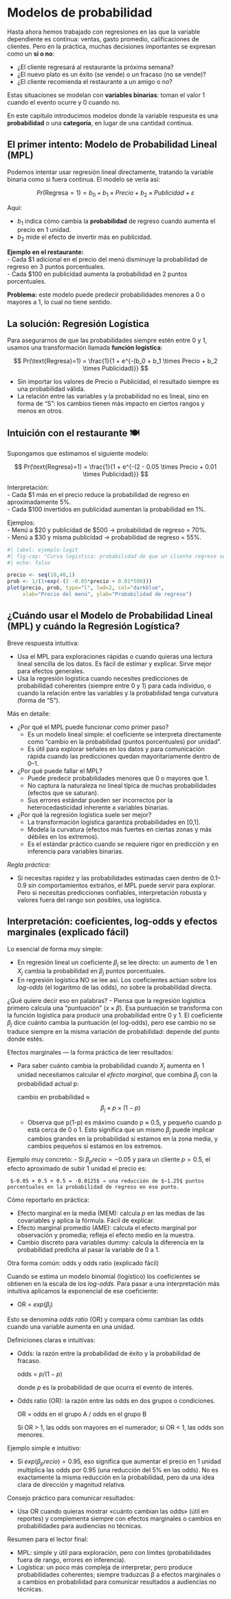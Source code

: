 # Modelos de probabilidad

Hasta ahora hemos trabajado con regresiones en las que la variable dependiente es continua: ventas, gasto promedio, calificaciones de clientes. Pero en la práctica, muchas decisiones importantes se expresan como un **sí o no**:

- ¿El cliente regresará al restaurante la próxima semana?  
- ¿El nuevo plato es un éxito (se vende) o un fracaso (no se vende)?  
- ¿El cliente recomienda el restaurante a un amigo o no?  

Estas situaciones se modelan con **variables binarias**: toman el valor 1 cuando el evento ocurre y 0 cuando no.

En este capítulo introducimos modelos donde la variable respuesta es una **probabilidad** o una **categoría**, en lugar de una cantidad continua.

## El primer intento: Modelo de Probabilidad Lineal (MPL)

Podemos intentar usar regresión lineal directamente, tratando la variable binaria como si fuera continua. El modelo se vería así:

$$
Pr(\text{Regresa}=1) = b_0 + b_1 \times Precio + b_2 \times Publicidad + \varepsilon
$$

Aquí:  

- $b_1$ indica cómo cambia la **probabilidad** de regreso cuando aumenta el precio en 1 unidad.  
- $b_2$ mide el efecto de invertir más en publicidad.  

**Ejemplo en el restaurante:**  
- Cada $1 adicional en el precio del menú disminuye la probabilidad de regreso en 3 puntos porcentuales.  
- Cada $100 en publicidad aumenta la probabilidad en 2 puntos porcentuales.  

::: callout-warning
**Problema:** este modelo puede predecir probabilidades menores a 0 o mayores a 1, lo cual no tiene sentido.
:::


## La solución: Regresión Logística

Para asegurarnos de que las probabilidades siempre estén entre 0 y 1, usamos una transformación llamada **función logística**:

$$
Pr(\text{Regresa}=1) = \frac{1}{1 + e^{-(b_0 + b_1 \times Precio + b_2 \times Publicidad)}}
$$

- Sin importar los valores de Precio o Publicidad, el resultado siempre es una probabilidad válida.  
- La relación entre las variables y la probabilidad no es lineal, sino en forma de “S”: los cambios tienen más impacto en ciertos rangos y menos en otros.


## Intuición con el restaurante 🍽️

Supongamos que estimamos el siguiente modelo:

$$
Pr(\text{Regresa}=1) = \frac{1}{1 + e^{-(2 - 0.05 \times Precio + 0.01 \times Publicidad)}}
$$

Interpretación:  
- Cada $1 más en el precio reduce la probabilidad de regreso en aproximadamente 5%.  
- Cada $100 invertidos en publicidad aumentan la probabilidad en 1%.  

Ejemplos:  
- Menú a $20 y publicidad de $500 → probabilidad de regreso = 70%.  
- Menú a $30 y misma publicidad → probabilidad de regreso = 55%.  

```r
#| label: ejemplo-logit
#| fig-cap: "Curva logística: probabilidad de que un cliente regrese según el precio"
#| echo: false

precio <- seq(10,40,1)
prob <- 1/(1+exp(-(2 -0.05*precio + 0.01*500)))
plot(precio, prob, type="l", lwd=2, col="darkblue",
     xlab="Precio del menú", ylab="Probabilidad de regreso")
```

## ¿Cuándo usar el Modelo de Probabilidad Lineal (MPL) y cuándo la Regresión Logística?

Breve respuesta intuitiva:

- Usa el MPL para exploraciones rápidas o cuando quieras una lectura lineal sencilla de los datos. Es fácil de estimar y explicar. Sirve mejor para efectos generales.
- Usa la regresión logística cuando necesites predicciones de probabilidad coherentes (siempre entre 0 y 1) para cada individuo, o cuando la relación entre las variables y la probabilidad tenga curvatura (forma de "S").

Más en detalle:

- ¿Por qué el MPL puede funcionar como primer paso?
     - Es un modelo lineal simple: el coeficiente se interpreta directamente como “cambio en la probabilidad (puntos porcentuales) por unidad”.
     - Es útil para explorar señales en los datos y para comunicación rápida cuando las predicciones quedan mayoritariamente dentro de 0–1.

- ¿Por qué puede fallar el MPL?
     - Puede predecir probabilidades menores que 0 o mayores que 1.
     - No captura la naturaleza no lineal típica de muchas probabilidades (efectos que se saturan).
     - Sus errores estándar pueden ser incorrectos por la heterocedasticidad inherente a variables binarias.

- ¿Por qué la regresión logística suele ser mejor?
     - La transformación logística garantiza probabilidades en [0,1].
     - Modela la curvatura (efectos más fuertes en ciertas zonas y más débiles en los extremos).
     - Es el estándar práctico cuando se requiere rigor en predicción y en inferencia para variables binarias.

*Regla práctica:*

- Si necesitas rapidez y las probabilidades estimadas caen dentro de 0.1–0.9 sin comportamientos extraños, el MPL puede servir para explorar. Pero si necesitas predicciones confiables, interpretación robusta y valores fuera del rango son posibles, usa logística.

## Interpretación: coeficientes, log-odds y efectos marginales (explicado fácil)

Lo esencial de forma muy simple:

- En regresión lineal un coeficiente $β_j$ se lee directo: un aumento de 1 en $X_j$ cambia la probabilidad en $β_j$ puntos porcentuales.
- En regresión logística NO se lee así. Los coeficientes actúan sobre los *log-odds* (el logaritmo de las odds), no sobre la probabilidad directa.

¿Qué quiere decir eso en palabras?
- Piensa que la regresión logística primero calcula una "puntuación" $(x \times β)$. Esa puntuación se transforma con la función logística para producir una probabilidad entre 0 y 1. El coeficiente $β_j$ dice cuánto cambia la puntuación (el log-odds), pero ese cambio no se traduce siempre en la misma variación de probabilidad: depende del punto donde estés.

Efectos marginales — la forma práctica de leer resultados:

- Para saber cuánto cambia la probabilidad cuando $X_j$ aumenta en 1 unidad necesitamos calcular el *efecto marginal*, que combina $β_j$ con la probabilidad actual p:

     cambio en probabilidad ≈ $$ β_j × p × (1 - p)$$

     - Observa que p(1-p) es máximo cuando p ≈ 0.5, y pequeño cuando p está cerca de 0 o 1. Esto significa que un mismo $β_j$ puede implicar cambios grandes en la probabilidad si estamos en la zona media, y cambios pequeños si estamos en los extremos.

Ejemplo muy concreto:
- Si $β_precio = -0.05$ y para un cliente $p = 0.5$, el efecto aproximado de subir 1 unidad el precio es:

     $-0.05 × 0.5 × 0.5 = -0.0125$ → una reducción de $~1.25$ puntos porcentuales en la probabilidad de regreso en ese punto.

Cómo reportarlo en práctica:

- Efecto marginal en la media (MEM): calcula $p$ en las medias de las covariables y aplica la fórmula. Fácil de explicar.
- Efecto marginal promedio (AME): calcula el efecto marginal por observación y promedia; refleja el efecto medio en la muestra.
- Cambio discreto para variables dummy: calcula la diferencia en la probabilidad predicha al pasar la variable de 0 a 1.

Otra forma común: odds y odds ratio (explicado fácil)

Cuando se estima un modelo binomial (logístico) los coeficientes se obtienen en la escala de los *log-odds*. Para pasar a una interpretación más intuitiva aplicamos la exponencial de ese coeficiente:

- OR = $exp(β_j)$

Esto se denomina *odds ratio* (OR) y compara cómo cambian las odds cuando una variable aumenta en una unidad.

Definiciones claras e intuitivas:

- Odds: la razón entre la probabilidad de éxito y la probabilidad de fracaso.

     odds = $p / (1 - p)$

     donde $p$ es la probabilidad de que ocurra el evento de interés.

- Odds ratio (OR): la razón entre las odds en dos grupos o condiciones.

     OR = odds en el grupo A / odds en el grupo B

     Si OR > 1, las odds son mayores en el numerador; si OR < 1, las odds son menores.

Ejemplo simple e intuitivo:

- Si $exp(β_precio) = 0.95$, eso significa que aumentar el precio en 1 unidad multiplica las odds por $0.95$ (una reducción del 5% en las odds). No es exactamente la misma reducción en la probabilidad, pero da una idea clara de dirección y magnitud relativa.

Consejo práctico para comunicar resultados:

- Usa OR cuando quieras mostrar «cuánto cambian las odds» (útil en reportes) y complementa siempre con efectos marginales o cambios en probabilidades para audiencias no técnicas.

Resumen para el lector final:

- MPL: simple y útil para exploración, pero con límites (probabilidades fuera de rango, errores en inferencia).
- Logística: un poco más compleja de interpretar, pero produce probabilidades coherentes; siempre traduzcas β a efectos marginales o a cambios en probabilidad para comunicar resultados a audiencias no técnicas.


